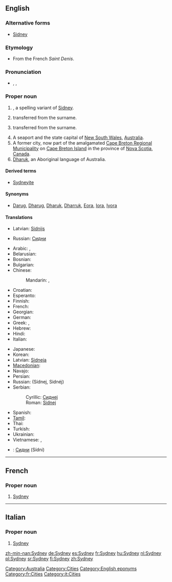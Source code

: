 {{wikipedia}}
==English==

===Alternative forms===
* {{sense|male given name}} [[Sidney]]

===Etymology===
* From the French ''Saint Denis''.

===Pronunciation===
* {{enPR|sĭd'ni}}, {{IPA|/ˈsɪd.ni/}}, {{SAMPA|/"sId.ni/}}

===Proper noun===
{{en-proper noun|Sydneys}}

# {{surname|from=Old English|dot=}}, a spelling variant of [[Sidney]].
# {{given name|male|from=surnames}} transferred from the surname.
# {{given name|female|from=surnames}} transferred from the surname.
# A seaport and the state capital of [[New South Wales]], [[Australia]].
# A former city, now part of the amalgamated [[Cape Breton Regional Municipality]] on [[Cape Breton Island]] in the province of [[Nova Scotia]], [[Canada]].
# [[Dharuk]], an Aboriginal language of Australia.

====Derived terms====
* {{sense|Australia|Canada}} [[Sydneyite]]

====Synonyms====
* {{sense|language}} [[Darug]], [[Dharug]], [[Dharuk]], [[Dharruk]], [[Eora]], [[Iora]], [[Iyora]]

====Translations====
{{trans-top|male given name}}
* Latvian: [[Sidnijs]] {{m}}
{{trans-mid}}
* Russian: [[Сидни]] {{m}}
{{trans-bottom}}

{{trans-top|female given name}}
{{trans-mid}}
{{trans-bottom}}

{{trans-top|in Australia}}
* Arabic: {{t-|ar|سيدني|m|tr=sídni}},  {{t|ar|سدني|m|tr=sídni}}
* Belarusian: {{t|be|Сідней|m|tr=Sídnej, Sidnéj|xs=Belarusian}}
* Bosnian: {{t-|bs|Sidnej|m}}
* Bulgarian: {{t|bg|Сидни|m|tr=Sídni}}
* Chinese:
*: Mandarin:  {{t-|cmn|悉尼|tr=Xīní|sc=Hani}}, {{t-|cmn|雪梨|tr=Xuělí|sc=Hani}} {{qualifier|Taiwan also}}
* Croatian: {{t-|hr|Sidnej|m}}
* Esperanto: {{t-|eo|Sidnejo|xs=Esperanto}}
* Finnish: {{t+|fi|Sydney}}
* French: {{t+|fr|Sydney}}
* Georgian: {{t|ka|სიდნეი|sc=Geor|xs=Georgian}}
* German: {{t+|de|Sydney|n}}
* Greek: {{t-|el|Σύδνεϋ|n|tr=Sýdney}}, {{t-|el|Σίδνεϊ|n|tr=Sídnei}}
* Hebrew: {{t|he|סידני}}
* Hindi: {{t|hi|सिडनी|tr=siḍnī|xs=Hindi}}
* Italian: {{t-|it|Sydney|f}}
{{trans-mid}}
* Japanese: {{t-|ja|シドニー|tr=Shidonii}}
* Korean: {{t-|ko|시드니|tr=Sideuni|sc=Hang}}
* Latvian: [[Sidneja]] {{f}}
* [[Macedonian]]: {{t-|mk|Сиднеј|m|tr=Sidnej}}
* Navajo: {{tø|nv|Siidnii}}
* Persian: {{t|fa|سیدنی|xs=Persian}}
* Russian: {{t+|ru|Сидней|m}} (Sídnej, Sidnéj)
* Serbian:
*: Cyrillic: [[Сиднеј#Serbian|Сиднеј]] {{m}}
*: Roman: [[Sidnej#Serbian|Sidnej]] {{m}}
* Spanish: {{t+|es|Sydney|f}}
* [[Tamil]]: {{t|ta|சிட்னி|xs=Tamil}}
* Thai: {{t|th|ซิดนีย์|tr=sítnee}}
* Turkish: {{t|tr|Sidney}}
* Ukrainian: {{t|uk|Сідней|m|tr=Sídnej, Sidnéj|xs=Ukrainian}}
* Vietnamese: {{t-|vi|Sydney|xs=Vietnamese}},  {{t-|vi|Sydney|xs=Vietnamese}}
{{trans-bottom}}

{{trans-top|in Nova Scotia}}
{{trans-mid}}
{{trans-bottom}}

{{trans-see|language|Dharuk}}

{{checktrans}}
* {{ttbc|bg}}: [[Сидни]] (Sídni) {{m}}

[[Category:Australia]]
[[Category:Cities]]
[[Category:English eponyms]]

----

==French==

===Proper noun===
{{infl|fr|proper noun}}

# [[Sydney#English|Sydney]] {{qualifier|in Australia}}

[[Category:fr:Cities]]

----

==Italian==

===Proper noun===
{{it-proper noun|g=f}}

# [[Sydney#English|Sydney]] {{qualifier|in Australia}}

[[Category:it:Cities]]

[[zh-min-nan:Sydney]]
[[de:Sydney]]
[[es:Sydney]]
[[fr:Sydney]]
[[hu:Sydney]]
[[nl:Sydney]]
[[pl:Sydney]]
[[sr:Sydney]]
[[fi:Sydney]]
[[zh:Sydney]]